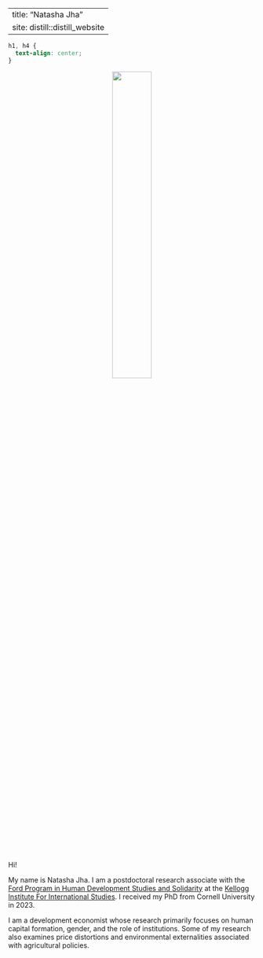 
---
title: "Natasha Jha" 
site: distill::distill_website
---
```css
h1, h4 {
  text-align: center;
}
```

<center>
<img src="images/natasha.jpg" style="width:40%;" >
</center>
<p>&nbsp;</p>  




<left>
 Hi!
</left>

My name is Natasha Jha. I am a postdoctoral research associate with the [Ford Program in Human Development Studies and Solidarity](https://kellogg.nd.edu/about/outreach-initiatives/ford-program-human-development-studies-and-solidarity){target="_blank"} at the [Kellogg Institute For International Studies](https://kellogg.nd.edu/){target="_blank"}. I received my PhD from Cornell University in 2023. 

I am a development economist whose research primarily focuses on human capital formation, gender, and the role of institutions. Some of my research also examines price distortions and environmental externalities associated with agricultural policies.